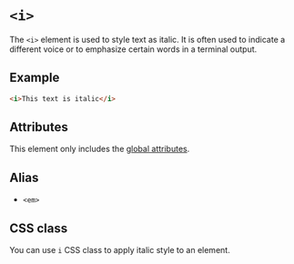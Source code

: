 # `<i>`

The `<i>` element is used to style text as italic. It is often used to indicate a different voice or to emphasize certain words in a terminal output.

## Example

```html
<i>This text is italic</i>
```

## Attributes

This element only includes the [global attributes](../globals.mdx).

## Alias

- `<em>`

## CSS class

You can use `i` CSS class to apply italic style to an element.
